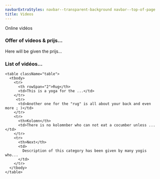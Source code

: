 ```yaml
---
navbarExtraStyles: navbar--transparent-background navbar--top-of-page
title: Videos
---
```


<Section>
  <Background imageName="meditation.jpg" className="vh-50 w-100">
    <SectionFooter className="text--light text--emphasized ml-3">
      Online vidéos
    </SectionFooter>
  </Background>
  <Content className="w-100">
    <h3> Offer of videos & prijs... </h3>
    Here will be given the prijs...
  </Content>
  <Content className="w-100">
    <h3> List of vidéos... </h3>
    
    <table className="table">
      <tbody>
        <tr>
          <th rowSpan="2">Rug</th>
          <td>This is a yoga for the ...</td>
        </tr>
         <tr>          
          <td>Another one for the "rug" is all about your back and even more ; )</td>
        </tr>
        <tr>
          <th>Kolomn</th>
          <td>There is no kolomnber who can not eat a cocumber unless ...</td>
        </tr>
        <tr>
          <th>Next</th>
          <td>
            Description of this category has been given by many yogis who...
          </td>
        </tr>
      </tbody>
    </table>
  </Content>
</Section>

